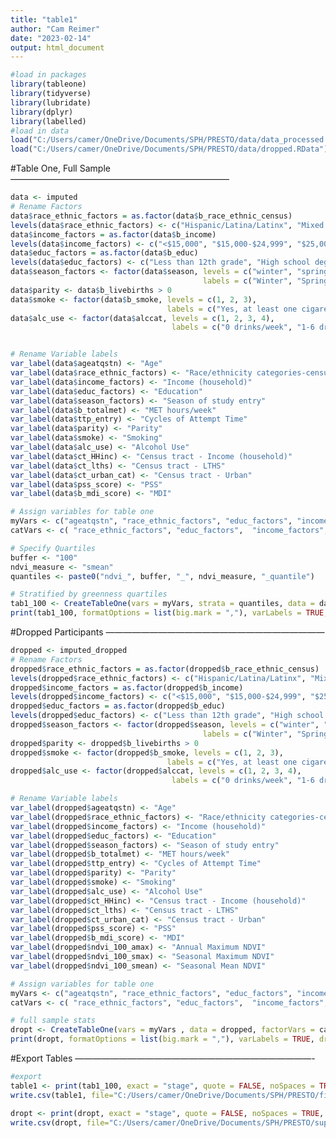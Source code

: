 ---
title: "table1"
author: "Cam Reimer"
date: "2023-02-14"
output: html_document
---

```{r, INIT}
#load in packages 
library(tableone)
library(tidyverse)
library(lubridate)
library(dplyr)
library(labelled)
#load in data
load("C:/Users/camer/OneDrive/Documents/SPH/PRESTO/data/data_processed.RData")
load("C:/Users/camer/OneDrive/Documents/SPH/PRESTO/data/dropped.RData")
```

#Table One, Full Sample ---------------------------------------------------------------------------

```{r, PREP}
data <- imputed
# Rename Factors
data$race_ethnic_factors = as.factor(data$b_race_ethnic_census)
levels(data$race_ethnic_factors) <- c("Hispanic/Latina/Latinx", "Mixed race, Non-hispanic", "Black, Non-Hispanic", "Asian/Pac Islander, Non-Hispanic", "American Indian/Alaskan Native, Non-Hispanic", "White, Non-Hispanic", "Other race, non-hispanic/missing race")
data$income_factors = as.factor(data$b_income)
levels(data$income_factors) <- c("<$15,000", "$15,000-$24,999", "$25,000-$49,999", "$50,000-$74,999", "$75,000-$99,999", "$100,000-$124.999", "$125,000-$149,999", "$150,000-$199,999", ">=$200,000")
data$educ_factors = as.factor(data$b_educ)
levels(data$educ_factors) <- c("Less than 12th grade", "High school degree/GED", "Some college/vocational school", "College degree (4 years)", "Graduate degree")
data$season_factors <- factor(data$season, levels = c("winter", "spring", "summer", "fall"),
                                           labels = c("Winter", "Spring", "Summer", "Fall"), ordered = TRUE)
data$parity <- data$b_livebirths > 0 
data$smoke <- factor(data$b_smoke, levels = c(1, 2, 3), 
                                   labels = c("Yes, at least one cigarette per day", "Yes, not every day", "No"), ordered = TRUE)
data$alc_use <- factor(data$alccat, levels = c(1, 2, 3, 4),
                                    labels = c("0 drinks/week", "1-6 drinks/week", "7-13 drinks/week", ">=14 drinks/week"), ordered = TRUE)


# Rename Variable labels 
var_label(data$ageatqstn) <- "Age"
var_label(data$race_ethnic_factors) <- "Race/ethnicity categories-census"
var_label(data$income_factors) <- "Income (household)"
var_label(data$educ_factors) <- "Education"
var_label(data$season_factors) <- "Season of study entry"
var_label(data$b_totalmet) <- "MET hours/week"
var_label(data$ttp_entry) <- "Cycles of Attempt Time"
var_label(data$parity) <- "Parity"
var_label(data$smoke) <- "Smoking"
var_label(data$alc_use) <- "Alcohol Use"
var_label(data$ct_HHinc) <- "Census tract - Income (household)"
var_label(data$ct_lths) <- "Census tract - LTHS"
var_label(data$ct_urban_cat) <- "Census tract - Urban"
var_label(data$pss_score) <- "PSS"
var_label(data$b_mdi_score) <- "MDI" 

# Assign variables for table one 
myVars <- c("ageatqstn", "race_ethnic_factors", "educ_factors", "income_factors", "season_factors", "ttp_entry", "parity", "smoke", "alc_use", "ct_HHinc", "ct_lths", "ct_urban_cat", "pss_score", "b_mdi_score")
catVars <- c( "race_ethnic_factors", "educ_factors",  "income_factors", "season_factors","smoke", "alc_use", "ct_urban_cat")
```

```{r, GET TABLES}
# Specify Quartiles
buffer <- "100"
ndvi_measure <- "smean"
quantiles <- paste0("ndvi_", buffer, "_", ndvi_measure, "_quantile")

# Stratified by greenness quartiles 
tab1_100 <- CreateTableOne(vars = myVars, strata = quantiles, data = data, factorVars = catVars, test = FALSE, addOverall = TRUE)
print(tab1_100, formatOptions = list(big.mark = ","), varLabels = TRUE, dropEqual = TRUE)
```

#Dropped Participants ---------------------------------------------------------------------------

```{r, PREP-dropt}
dropped <- imputed_dropped
# Rename Factors
dropped$race_ethnic_factors = as.factor(dropped$b_race_ethnic_census)
levels(dropped$race_ethnic_factors) <- c("Hispanic/Latina/Latinx", "Mixed race, Non-hispanic", "Black, Non-Hispanic", "Asian/Pac Islander, Non-Hispanic", "American Indian/Alaskan Native, Non-Hispanic", "White, Non-Hispanic", "Other race, non-hispanic/missing race")
dropped$income_factors = as.factor(dropped$b_income)
levels(dropped$income_factors) <- c("<$15,000", "$15,000-$24,999", "$25,000-$49,999", "$50,000-$74,999", "$75,000-$99,999", "$100,000-$124.999", "$125,000-$149,999", "$150,000-$199,999", ">=$200,000")
dropped$educ_factors = as.factor(dropped$b_educ)
levels(dropped$educ_factors) <- c("Less than 12th grade", "High school degree/GED", "Some college/vocational school", "College degree (4 years)", "Graduate degree")
dropped$season_factors <- factor(dropped$season, levels = c("winter", "spring", "summer", "fall"),
                                           labels = c("Winter", "Spring", "Summer", "Fall"), ordered = TRUE)
dropped$parity <- dropped$b_livebirths > 0 
dropped$smoke <- factor(dropped$b_smoke, levels = c(1, 2, 3), 
                                   labels = c("Yes, at least one cigarette per day", "Yes, not every day", "No"), ordered = TRUE)
dropped$alc_use <- factor(dropped$alccat, levels = c(1, 2, 3, 4),
                                    labels = c("0 drinks/week", "1-6 drinks/week", "7-13 drinks/week", ">=14 drinks/week"), ordered = TRUE) 

# Rename Variable labels 
var_label(dropped$ageatqstn) <- "Age"
var_label(dropped$race_ethnic_factors) <- "Race/ethnicity categories-census"
var_label(dropped$income_factors) <- "Income (household)"
var_label(dropped$educ_factors) <- "Education"
var_label(dropped$season_factors) <- "Season of study entry"
var_label(dropped$b_totalmet) <- "MET hours/week"
var_label(dropped$ttp_entry) <- "Cycles of Attempt Time"
var_label(dropped$parity) <- "Parity"
var_label(dropped$smoke) <- "Smoking"
var_label(dropped$alc_use) <- "Alcohol Use"
var_label(dropped$ct_HHinc) <- "Census tract - Income (household)"
var_label(dropped$ct_lths) <- "Census tract - LTHS"
var_label(dropped$ct_urban_cat) <- "Census tract - Urban"
var_label(dropped$pss_score) <- "PSS"
var_label(dropped$b_mdi_score) <- "MDI" 
var_label(dropped$ndvi_100_amax) <- "Annual Maximum NDVI"
var_label(dropped$ndvi_100_smax) <- "Seasonal Maximum NDVI"
var_label(dropped$ndvi_100_smean) <- "Seasonal Mean NDVI"

# Assign variables for table one 
myVars <- c("ageatqstn", "race_ethnic_factors", "educ_factors", "income_factors", "season_factors", "ttp_entry", "parity", "smoke", "alc_use", "ct_HHinc", "ct_lths", "ct_urban_cat", "pss_score", "b_mdi_score", "ndvi_100_amax", "ndvi_100_smax", "ndvi_100_smean")
catVars <- c( "race_ethnic_factors", "educ_factors",  "income_factors", "season_factors", "smoke", "alc_use", "ct_urban_cat")
```

```{r, GET TABLE}
# full sample stats
dropt <- CreateTableOne(vars = myVars , data = dropped, factorVars = catVars, test = FALSE)
print(dropt, formatOptions = list(big.mark = ","), varLabels = TRUE, dropEqual = TRUE)
```


#Export Tables ----------------------------------------------------------------------------------

```{r}
#export 
table1 <- print(tab1_100, exact = "stage", quote = FALSE, noSpaces = TRUE, printToggle = FALSE, varLabels = TRUE, dropEqual = TRUE)
write.csv(table1, file="C:/Users/camer/OneDrive/Documents/SPH/PRESTO/figures/table1.csv")

dropt <- print(dropt, exact = "stage", quote = FALSE, noSpaces = TRUE, printToggle = FALSE, varLabels = TRUE, dropEqual = TRUE)
write.csv(dropt, file="C:/Users/camer/OneDrive/Documents/SPH/PRESTO/supplementary/table1_dropped.csv")
```

